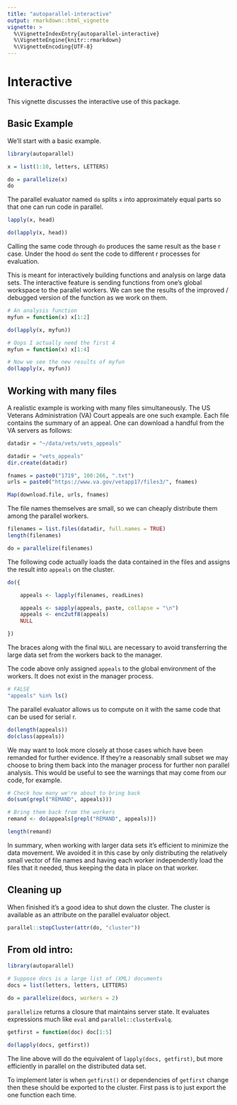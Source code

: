 ```yaml
---
title: "autoparallel-interactive"
output: rmarkdown::html_vignette
vignette: >
  %\VignetteIndexEntry{autoparallel-interactive}
  %\VignetteEngine{knitr::rmarkdown}
  %\VignetteEncoding{UTF-8}
---
```


# Interactive

This vignette discusses the interactive use of this package.


## Basic Example

We'll start with a basic example.

```r

library(autoparallel)

x = list(1:10, letters, LETTERS)

do = parallelize(x)
do

```

The parallel evaluator named `do` splits `x` into approximately equal parts
so that one can run code in parallel.

```r

lapply(x, head)

do(lapply(x, head))

```

Calling the same code through `do` produces the same result as the base r
case. Under the hood `do` sent the code to different r processes for
evaluation. 

This is meant for interactively building functions and analysis on large
data sets. The interactive feature is sending functions from one's global
workspace to the parallel workers. We can see the results of the improved /
debugged version of the function as we work on them.

```r

# An analysis function
myfun = function(x) x[1:2]

do(lapply(x, myfun))

# Oops I actually need the first 4
myfun = function(x) x[1:4]

# Now we see the new results of myfun
do(lapply(x, myfun))

```

## Working with many files

A realistic example is working with many files simultaneously. The US
Veterans Administration (VA) Court appeals are one such example. Each file
contains the summary of an appeal.
One can download a handful from the VA servers as follows:

```r

datadir = "~/data/vets/vets_appeals"

```

```r

datadir = "vets_appeals"
dir.create(datadir)

fnames = paste0("1719", 100:266, ".txt")
urls = paste0("https://www.va.gov/vetapp17/files3/", fnames)

Map(download.file, urls, fnames)

```

The file names themselves are small, so we can cheaply distribute them
among the parallel workers.

```r

filenames = list.files(datadir, full.names = TRUE)
length(filenames)

do = parallelize(filenames)

```

The following code actually loads the data contained in the files and
assigns the result into `appeals` on the cluster. 

```r

do({

    appeals <- lapply(filenames, readLines)

    appeals <- sapply(appeals, paste, collapse = "\n")
    appeals <- enc2utf8(appeals)
    NULL

})

```

The braces along with the final `NULL` are necessary to avoid transferring
the large data set from the workers back to the manager.

The code above only assigned `appeals` to the global environment of the
workers. It does not exist in the manager process.

```r

# FALSE
"appeals" %in% ls()

```

The parallel evaluator allows us to compute on it with the same code that
can be used for serial r.

```r

do(length(appeals))
do(class(appeals))

```

We may want to look more closely at those cases which have been remanded
for further evidence. If they're a reasonably small subset we may choose to
bring them back into the manager process for further non parallel analysis.
This would be useful to see the warnings that may come from our code, for example.

```r

# Check how many we're about to bring back
do(sum(grepl("REMAND", appeals)))

# Bring them back from the workers
remand <- do(appeals[grepl("REMAND", appeals)])

length(remand)

```

In summary, when working with larger data sets it's efficient to minimize
the data movement. We avoided it in this case by only distributing the
relatively small vector of file names and having each worker independently
load the files that it needed, thus keeping the data in place on that
worker.

## Cleaning up

When finished it's a good idea to shut down the cluster.
The cluster is available as an attribute on the parallel evaluator object.

```r

parallel::stopCluster(attr(do, "cluster"))

```

## From old intro:

```R
library(autoparallel)

# Suppose docs is a large list of (XML) documents
docs = list(letters, letters, LETTERS)

do = parallelize(docs, workers = 2)
```

`parallelize` returns a closure that maintains server state. It evaluates expressions
much like `eval` and `parallel::clusterEvalq`.

```R
getfirst = function(doc) doc[1:5]

do(lapply(docs, getfirst))
```

The line above will do the equivalent of `lapply(docs, getfirst)`, but more
efficiently in parallel on the distributed data set. 

To implement later is when `getfirst()` or dependencies of `getfirst` change then
these should be exported to the cluster. First pass is to just export
the one function each time.
